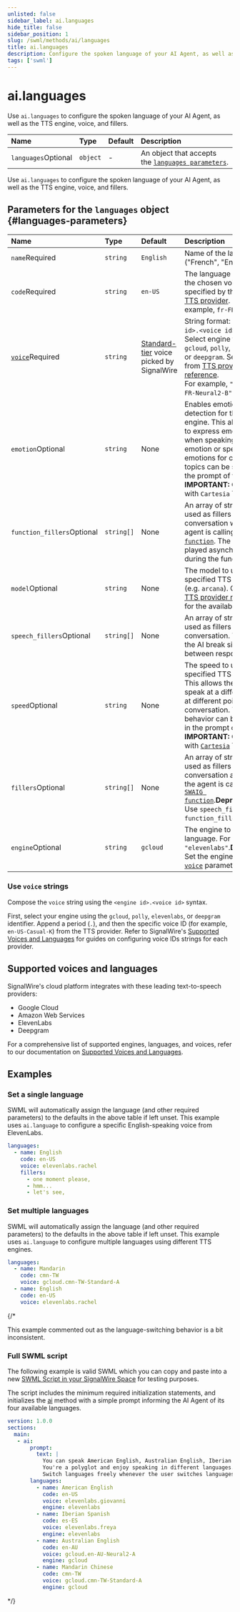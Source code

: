 ```yaml
---
unlisted: false
sidebar_label: ai.languages
hide_title: false
sidebar_position: 1
slug: /swml/methods/ai/languages
title: ai.languages
description: Configure the spoken language of your AI Agent, as well as the TTS engine, voice, and fillers.
tags: ['swml']
---
```


[tts-providers]: /voice/getting-started/voice-and-languages#tts-providers
[voices-and-languages]: /voice/getting-started/voice-and-languages
[swaig-functions]: /swml/methods/ai/swaig/functions

# ai.languages

Use `ai.languages` to configure the spoken language of your AI Agent, as well as the TTS engine, voice, and fillers.

| Name                                                      | Type     | Default | Description                                                                 |
|:----------------------------------------------------------|:---------|:--------|:----------------------------------------------------------------------------|
| `languages`<span className="optional-arg">Optional</span> | `object` | -       | An object that accepts the [`languages parameters`](#languages-parameters). |

Use `ai.languages` to configure the spoken language of your AI Agent, as well as the TTS engine, voice, and fillers.

## **Parameters for the `languages` object** {#languages-parameters}

| Name                                                                                            | Type                                               | Default                                                                                                                     | Description                                                                                                                                                                                                                                                                                                   |
| :---------------------------------------------------------------------------------------------- | :------------------------------------------------- | :-------------------------------------------------------------------------------------------------------------------------- | :------------------------------------------------------------------------------------------------------------------------------------------------------------------------------------------------------------------------------------------------------------------------------------------------------------ |
| `name`<span className="required-arg">Required</span>                                            | `string`                                           | `English`                                                                                                                   | Name of the language ("French", "English", etc).                                                                                                                                                                                                                                                              |
| `code`<span className="required-arg">Required</span>                                            | `string`                                           | `en-US`                                                                                                                     | The language code for the chosen voice, specified by the selected [TTS provider][tts-providers]. For example, `fr-FR`.                                                                                                                |
| [`voice`](#use-voice-strings)<span className="required-arg">Required</span>                     | `string`                                           | [Standard-tier][voices-and-languages] voice picked by SignalWire | String format: `<engine id>.<voice id>`.<br/>Select engine from `gcloud`, `polly`, `elevenlabs`, or `deepgram`. Select voice from [TTS provider reference][tts-providers].<br/>For example, `"gcloud.fr-FR-Neural2-B"`. |
| `emotion`<span className="optional-arg">Optional</span>                                        | `string`                                           | None                                                                                                                   | Enables emotion detection for the set TTS engine. This allows the AI to express emotions when speaking. A global emotion or specific emotions for certain topics can be set within the prompt of the AI.<br />**IMPORTANT:** Only works with `Cartesia` TTS engine.                                                                                                                            |
| `function_fillers`<span className="optional-arg">Optional</span>                                | `string[]`                                         | None                                                                                                                        | An array of strings to be used as fillers in the conversation when the agent is calling a [`SWAIG function`][swaig-functions]. The filler is played asynchronously during the function call.                                                                                                   |
| `model`<span className="optional-arg">Optional</span>                                            | `string`                                           | None                                                                                                                | The model to use for the specified TTS engine (e.g. `arcana`). Check the [TTS provider reference][tts-providers] for the available models.                                                                                                                          |
| `speech_fillers`<span className="optional-arg">Optional</span>                                  | `string[]`                                         | None                                                                                                                        | An array of strings to be used as fillers in the conversation. This helps the AI break silence between responses.                                                                                                                                                                                             |
| `speed`<span className="optional-arg">Optional</span>                                            | `string`                                           | None                                                                                                                | The speed to use for the specified TTS engine. This allows the AI to speak at a different speed at different points in the conversation. The speed behavior can be defined in the prompt of the AI.<br />**IMPORTANT:** Only works with [`Cartesia`](/voice/getting-started/voice-and-languages#cartesia) TTS engine.                                                                                                                                                                                                                                                           |
| <span className="deprecated-arg">`fillers`</span><span className="optional-arg">Optional</span> | <span className="deprecated-arg">`string[]`</span> | <span className="deprecated-arg">None</span>                                                                                | <span className="deprecated-arg">An array of strings to be used as fillers in the conversation and when the agent is calling a [`SWAIG function`][swaig-functions].</span><span className="deprecated-desc">**Deprecated**: Use `speech_fillers` and `function_fillers` instead.</span>        |
| <span className="deprecated-arg">`engine`</span><span className="optional-arg">Optional</span>  | <span className="deprecated-arg">`string`</span>   | <span className="deprecated-arg">`gcloud`</span>                                                                            | <span className="deprecated-arg">The engine to use for the language. For example, `"elevenlabs"`.</span><span className="deprecated-desc">**Deprecated.** Set the engine with the [`voice`](#use-voice-strings) parameter.</span>                                                                             |

### Use `voice` strings

Compose the `voice` string using the `<engine id>.<voice id>` syntax.

First, select your engine using the `gcloud`, `polly`, `elevenlabs`, or `deepgram` identifier. 
Append a period (`.`), and then the specific voice ID (for example, `en-US-Casual-K`) from the TTS provider. 
Refer to SignalWire's [Supported Voices and Languages][tts-providers]
for guides on configuring voice IDs strings for each provider.

## **Supported voices and languages**

SignalWire's cloud platform integrates with these leading text-to-speech providers:

- Google Cloud
- Amazon Web Services
- ElevenLabs
- Deepgram

For a comprehensive list of supported engines, languages, and voices, refer to our documentation on 
[Supported Voices and Languages][voices-and-languages].

## **Examples**

### Set a single language

SWML will automatically assign the language (and other required parameters) to the defaults in the above table if left unset.
This example uses `ai.language` to configure a specific English-speaking voice from ElevenLabs.

```yaml andJson
languages:
  - name: English
    code: en-US
    voice: elevenlabs.rachel
    fillers:
      - one moment please,
      - hmm...
      - let's see,
```

### Set multiple languages

SWML will automatically assign the language (and other required parameters) to the defaults in the above table if left unset.
This example uses `ai.language` to configure multiple languages using different TTS engines.

```yaml andJson
languages:
  - name: Mandarin
    code: cmn-TW
    voice: gcloud.cmn-TW-Standard-A
  - name: English
    code: en-US
    voice: elevenlabs.rachel
```

{/*

This example commented out as the language-switching behavior is a bit inconsistent.

### Full SWML script

The following example is valid SWML which you can copy and paste into a new 
[SWML Script in your SignalWire Space](https://my.signalwire.com?page=relay-bins) 
for testing purposes.

The script includes the minimum required initialization statements, and initializes the 
[ai](../ai/index.mdx)
method with a simple prompt informing the AI Agent of its four available languages.

```yaml andJson
version: 1.0.0
sections:
  main:
   - ai:
       prompt:
         text: |
           You can speak American English, Australian English, Iberian Spanish, and Mandarin Chinese.
           You're a polyglot and enjoy speaking in different languages.
           Switch languages freely whenever the user switches languages.
       languages:
         - name: American English
           code: en-US
           voice: elevenlabs.giovanni
           engine: elevenlabs
         - name: Iberian Spanish
           code: es-ES
           voice: elevenlabs.freya
           engine: elevenlabs
         - name: Australian English
           code: en-AU
           voice: gcloud.en-AU-Neural2-A
           engine: gcloud
         - name: Mandarin Chinese
           code: cmn-TW
           voice: gcloud.cmn-TW-Standard-A
           engine: gcloud
```

*/}